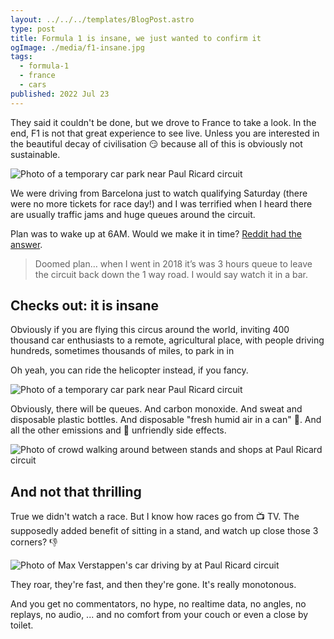```yaml
---
layout: ../../../templates/BlogPost.astro
type: post
title: Formula 1 is insane, we just wanted to confirm it
ogImage: ./media/f1-insane.jpg
tags:
  - formula-1
  - france
  - cars
published: 2022 Jul 23
---
```


<Abstract>

They said it couldn't be done, but we drove to France to take a look. In the end, F1 is not that great experience to see live. Unless you are interested in the beautiful decay of civilisation :smirk: because all of this is obviously not sustainable.

</Abstract>

<Hero>

![Photo of a temporary car park near Paul Ricard circuit](./media/f1-insane.jpg)

</Hero>

We were driving from Barcelona just to watch qualifying Saturday (there were no more tickets for race day!) and I was terrified when I heard there are usually traffic jams and huge queues around the circuit.

Plan was to wake up at 6AM. Would we make it in time? [Reddit had the answer](https://www.reddit.com/r/formuladank/comments/w23gvv/comment/igp6yx9/?context=3).

> Doomed plan… when I went in 2018 it’s was 3 hours queue to leave the circuit back down the 1 way road. I would say watch it in a bar.

## Checks out: it is insane

Obviously if you are flying this circus around the world, inviting 400 thousand car enthusiasts to a remote, agricultural place, with people driving hundreds, sometimes thousands of miles, to park in in

Oh yeah, you can ride the helicopter instead, if you fancy.

![Photo of a temporary car park near Paul Ricard circuit](./media/paul-ricard-carpark.jpg)

Obviously, there will be queues. And carbon monoxide. And sweat and disposable plastic bottles. And disposable "fresh humid air in a can" :exploding_head:. And all the other emissions and :evergreen_tree: unfriendly side effects.

![Photo of crowd walking around between stands and shops at Paul Ricard circuit](./media/heat-dirt-noise.jpg)

## And not that thrilling

True we didn't watch a race. But I know how races go from :tv: TV. The supposedly added benefit of sitting in a stand, and watch up close those 3 corners? :thumbsdown:

![Photo of Max Verstappen's car driving by at Paul Ricard circuit](./media/max-verstappen-at-paul-ricard-2022.jpg)

They roar, they're fast, and then they're gone. It's really monotonous.

And you get no commentators, no hype, no realtime data, no angles, no replays, no audio, ... and no comfort from your couch or even a close by toilet.
